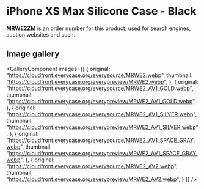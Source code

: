 
# iPhone XS Max Silicone Case - Black

<Callout type='info' emoji='👉🏻'>**MRWE2ZM** is an order number for this product, used for search engines, auction websites and such.</Callout>

## Image gallery

<GalleryComponent
    images={[
      {
        original: "https://cloudfront.everycase.org/everysource/MRWE2.webp",
        thumbnail: "https://cloudfront.everycase.org/everypreview/MRWE2.webp",
      },
      {
        original: "https://cloudfront.everycase.org/everysource/MRWE2_AV1_GOLD.webp",
        thumbnail: "https://cloudfront.everycase.org/everypreview/MRWE2_AV1_GOLD.webp",
      },
      {
        original: "https://cloudfront.everycase.org/everysource/MRWE2_AV1_SILVER.webp",
        thumbnail: "https://cloudfront.everycase.org/everypreview/MRWE2_AV1_SILVER.webp",
      },
      {
        original: "https://cloudfront.everycase.org/everysource/MRWE2_AV1_SPACE_GRAY.webp",
        thumbnail: "https://cloudfront.everycase.org/everypreview/MRWE2_AV1_SPACE_GRAY.webp",
      },
      {
        original: "https://cloudfront.everycase.org/everysource/MRWE2_AV2.webp",
        thumbnail: "https://cloudfront.everycase.org/everypreview/MRWE2_AV2.webp",
      }
    ]}
  />
